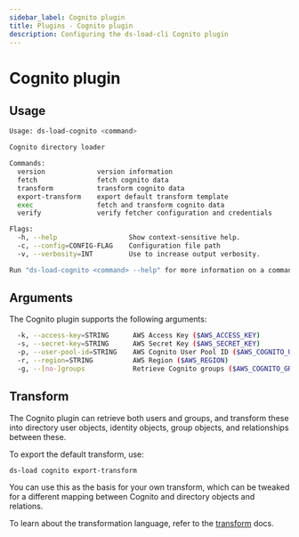 ```yaml
---
sidebar_label: Cognito plugin
title: Plugins - Cognito plugin
description: Configuring the ds-load-cli Cognito plugin
---
```

# Cognito plugin

## Usage

```sh
Usage: ds-load-cognito <command>

Cognito directory loader

Commands:
  version             version information
  fetch               fetch cognito data
  transform           transform cognito data
  export-transform    export default transform template
  exec                fetch and transform cognito data
  verify              verify fetcher configuration and credentials

Flags:
  -h, --help                  Show context-sensitive help.
  -c, --config=CONFIG-FLAG    Configuration file path
  -v, --verbosity=INT         Use to increase output verbosity.

Run "ds-load-cognito <command> --help" for more information on a command.
```

## Arguments

The Cognito plugin supports the following arguments:

```sh
  -k, --access-key=STRING      AWS Access Key ($AWS_ACCESS_KEY)
  -s, --secret-key=STRING      AWS Secret Key ($AWS_SECRET_KEY)
  -p, --user-pool-id=STRING    AWS Cognito User Pool ID ($AWS_COGNITO_USER_POOL_ID)
  -r, --region=STRING          AWS Region ($AWS_REGION)
  -g, --[no-]groups            Retrieve Cognito groups ($AWS_COGNITO_GROUPS)
```

## Transform

The Cognito plugin can retrieve both users and groups, and transform these into directory user objects, identity objects, group objects, and relationships between these.

To export the default transform, use:

`ds-load cognito export-transform`

You can use this as the basis for your own transform, which can be tweaked for a different mapping between Cognito and directory objects and relations.

To learn about the transformation language, refer to the [transform](/docs/command-line-interface/ds-load-cli/transform) docs.